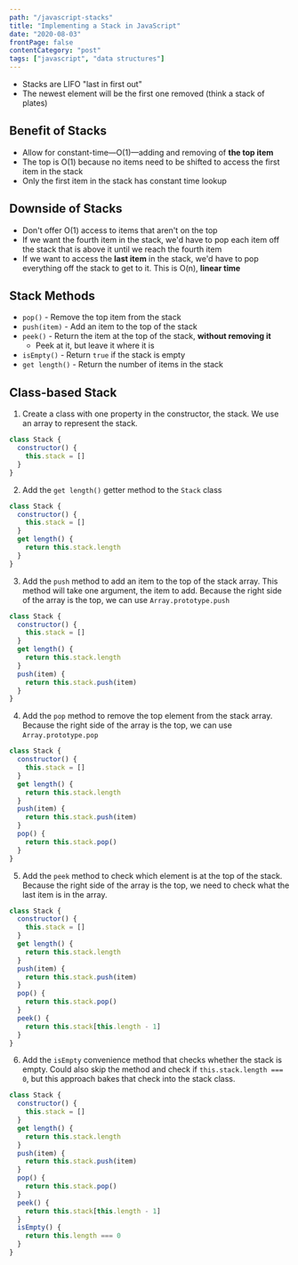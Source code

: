 ```yaml
---
path: "/javascript-stacks"
title: "Implementing a Stack in JavaScript"
date: "2020-08-03"
frontPage: false
contentCategory: "post"
tags: ["javascript", "data structures"]
---
```


- Stacks are LIFO "last in first out"
- The newest element will be the first one removed (think a stack of plates)

## Benefit of Stacks

- Allow for constant-time&mdash;O(1)&mdash;adding and removing of **the top item**
- The top is O(1) because no items need to be shifted to access the first item in the stack
- Only the first item in the stack has constant time lookup

## Downside of Stacks

- Don't offer O(1) access to items that aren't on the top
- If we want the fourth item in the stack, we'd have to pop each item off the stack that is above it until we reach the fourth item
- If we want to access the **last item** in the stack, we'd have to pop everything off the stack to get to it. This is O(n), **linear time**

## Stack Methods

- `pop()` - Remove the top item from the stack
- `push(item)` - Add an item to the top of the stack
- `peek()` - Return the item at the top of the stack, **without removing it**
  - Peek at it, but leave it where it is
- `isEmpty()` - Return `true` if the stack is empty
- `get length()` - Return the number of items in the stack

## Class-based Stack

1. Create a class with one property in the constructor, the stack. We use an array to represent the stack.

```js
class Stack {
  constructor() {
    this.stack = []
  }
}
```

2. Add the `get length()` getter method to the `Stack` class

```js
class Stack {
  constructor() {
    this.stack = []
  }
  get length() {
    return this.stack.length
  }
}
```

3. Add the `push` method to add an item to the top of the stack array. This method will take one argument, the item to add. Because the right side of the array is the top, we can use `Array.prototype.push`

```js
class Stack {
  constructor() {
    this.stack = []
  }
  get length() {
    return this.stack.length
  }
  push(item) {
    return this.stack.push(item)
  }
}
```

4. Add the `pop` method to remove the top element from the stack array. Because the right side of the array is the top, we can use `Array.prototype.pop`

```js
class Stack {
  constructor() {
    this.stack = []
  }
  get length() {
    return this.stack.length
  }
  push(item) {
    return this.stack.push(item)
  }
  pop() {
    return this.stack.pop()
  }
}
```

5. Add the `peek` method to check which element is at the top of the stack. Because the right side of the array is the top, we need to check what the last item is in the array.

```js
class Stack {
  constructor() {
    this.stack = []
  }
  get length() {
    return this.stack.length
  }
  push(item) {
    return this.stack.push(item)
  }
  pop() {
    return this.stack.pop()
  }
  peek() {
    return this.stack[this.length - 1]
  }
}
```

6. Add the `isEmpty` convenience method that checks whether the stack is empty. Could also skip the method and check if `this.stack.length === 0`, but this approach bakes that check into the stack class.

```js
class Stack {
  constructor() {
    this.stack = []
  }
  get length() {
    return this.stack.length
  }
  push(item) {
    return this.stack.push(item)
  }
  pop() {
    return this.stack.pop()
  }
  peek() {
    return this.stack[this.length - 1]
  }
  isEmpty() {
    return this.length === 0
  }
}
```
